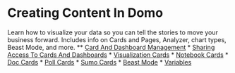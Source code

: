 


Creating Content In Domo
========================

Learn how to visualize your data so you can tell the stories to move your business forward. Includes info on Cards and Pages, Analyzer, chart types, Beast Mode, and more.
***
* [Card And Dashboard Management](..\card_and_dashboard_management\index.qmd)
* [Sharing Access To Cards And Dashboards](..\sharing_access_to_cards_and_dashboards\index.qmd)
* [Visualization Cards](..\visualization_cards\index.qmd)
* [Notebook Cards](..\notebook_cards\index.qmd)
* [Doc Cards](..\doc_cards\index.qmd)
* [Poll Cards](..\poll_cards\index.qmd)
* [Sumo Cards](..\sumo_cards\index.qmd)
* [Beast Mode](..\beast_mode\index.qmd)
* [Variables](..\variables\index.qmd)
